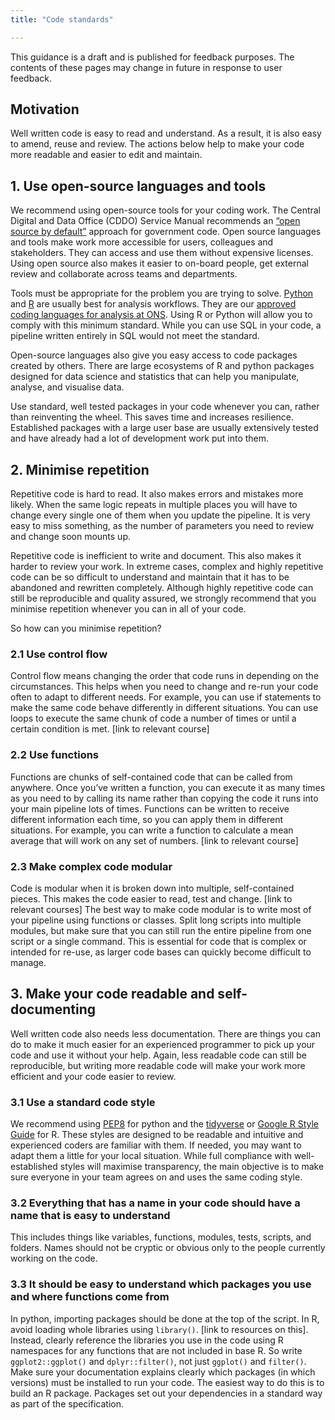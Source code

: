 ```yaml
---
title: "Code standards"

---
```

:::{.callout-note}
This guidance is a draft and is published for feedback purposes. The contents of these pages may change in future in response to user feedback.
:::

## Motivation
Well written code is easy to read and understand. As a result, it is also easy to amend, reuse and review. The actions below help to make your code more readable and easier to edit and maintain. 

## 1. Use open-source languages and tools

We recommend using open-source tools for your coding work. The Central Digital and Data Office (CDDO) Service Manual recommends an [“open source by default”](https://www.gov.uk/service-manual/technology/making-source-code-open-and-reusable#licensing-your-code) approach for government code. Open source languages and tools make work more accessible for users, colleagues and stakeholders. They can access and use them without expensive licenses. Using open source also makes it easier to on-board people, get external review and collaborate across teams and departments.  

Tools must be appropriate for the problem you are trying to solve. [Python](https://www.python.org/) and [R](https://www.r-project.org/) are usually best for analysis workflows. They are our [approved coding languages for analysis at ONS](https://officenationalstatistics.sharepoint.com/sites/onswiki/SitePages/Coding-languages-for-analysis-at-ONS.aspx). Using R or Python will allow you to comply with this minimum standard. While you can use SQL in your code, a pipeline written entirely in SQL would not meet the standard.  

Open-source languages also give you easy access to code packages created by others. There are large ecosystems of R and python packages designed for data science and statistics that can help you manipulate, analyse, and visualise data. 

Use standard, well tested packages in your code whenever you can, rather than reinventing the wheel. This saves time and increases resilience. Established packages with a large user base are usually extensively tested and have already had a lot of development work put into them. 

## 2. Minimise repetition 

Repetitive code is hard to read. It also makes errors and mistakes more likely. When the same logic repeats in multiple places you will have to change every single one of them when you update the pipeline. It is very easy to miss something, as the number of parameters you need to review and change soon mounts up. 

Repetitive code is inefficient to write and document. This also makes it harder to review your work. In extreme cases, complex and highly repetitive code can be so difficult to understand and maintain that it has to be abandoned and rewritten completely. Although highly repetitive code can still be reproducible and quality assured, we strongly recommend that you minimise repetition whenever you can in all of your code. 

So how can you minimise repetition?

### 2.1 Use control flow
Control flow means changing the order that code runs in depending on the circumstances. This helps when you need to change and re-run your code often to adapt to different needs. For example, you can use if statements to make the same code behave differently in different situations. You can use loops to execute the same chunk of code a number of times or until a certain condition is met. [link to relevant course]

### 2.2 Use functions
Functions are chunks of self-contained code that can be called from anywhere. Once you’ve written a function, you can execute it as many times as you need to by calling its name rather than copying the code it runs into your main pipeline lots of times. Functions can be written to receive different information each time, so you can apply them in different situations. For example, you can write a function to calculate a mean average that will work on any set of numbers. [link to relevant course]

### 2.3 Make complex code modular
Code is modular when it is broken down into multiple, self-contained pieces. This makes the code easier to read, test and change. [link to relevant courses] The best way to make code modular is to write most of your pipeline using functions or classes. Split long scripts into multiple modules, but make sure that you can still run the entire pipeline from one script or a single command. This is essential for code that is complex or intended for re-use, as larger code bases can quickly become difficult to manage.

## 3. Make your code readable and self-documenting
Well written code also needs less documentation. There are things you can do to make it much easier for an experienced programmer to pick up your code and use it without your help. Again, less readable code can still be reproducible, but writing more readable code will make your work more efficient and your code easier to review.

### 3.1 Use a standard code style
We recommend using [PEP8](https://peps.python.org/pep-0008/) for python and the [tidyverse](https://style.tidyverse.org/) or [Google R Style Guide](https://google.github.io/styleguide/Rguide.html) for R. These styles are designed to be readable and intuitive and experienced coders are familiar with them. If needed, you may want to adapt them a little for your local situation. While full compliance with well-established styles will maximise transparency, the main objective is to make sure everyone in your team agrees on and uses the same coding style.

### 3.2 Everything that has a name in your code should have a name that is easy to understand
This includes things like variables, functions, modules, tests, scripts, and folders. Names should not be cryptic or obvious only to the people currently working on the code. 

### 3.3 It should be easy to understand which packages you use and where functions come from
In python, importing packages should be done at the top of the script. In R, avoid loading whole libraries using  `library()`. [link to resources on this]. Instead, clearly reference the libraries you use in the code using R namespaces for any functions that are not included in base R. So write `ggplot2::ggplot()` and `dplyr::filter()`, not just `ggplot()` and `filter()`. Make sure your documentation explains clearly which packages (in which versions) must be installed to run your code. The easiest way to do this is to build an R package. Packages set out your dependencies in a standard way as part of the specification.

